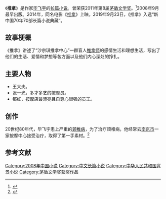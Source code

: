 {{Infobox book
| 书名      = 《推拿》
| 图片      =
| 图片说明   = 
| 作者      = [[毕飞宇|毕飞宇]]
| 原名      = 
| 插图      = 
| 封面设计   = 
| 出版地    = 北京市
| 语言      = 简体中文
| 系列      = 
| 题材      = 
| 类型      = 长篇小说
| 出版者    = [[人民文学出版社|人民文学出版社]]
| 出版日期   = 2015年
| 中文版    = 
| 媒介      = 
| 页数      = 
| 开本      = 
| isbn      = 9787020106622
| oclc      = 
| 杜威十进制图书分类法    = 
| 美国国会图书馆图书分类法 = 
| 上一部作品  = 
| 下一部作品  = 
| 引用       = 
| 被引用     = 
}}
《'''推拿'''》是作家[[毕飞宇|毕飞宇]]的[[长篇小说|长篇小说]]，曾荣获2011年第8届[[茅盾文学奖|茅盾文学奖]]。<ref>{{cite news |title=毕飞宇：《推拿》写的，是人类共同的困境 |url=https://www.thepaper.cn/newsDetail_forward_4070097 |accessdate=2020-08-29 |work=澎湃新闻 |date=2019-08-05}}</ref>2008年9月最早出版。2014年，同名电影《[[推拿_(电影)|推拿]]》上映。2019年9月23日，《推拿》入选“新中国70年70部长篇小说典藏”。

==故事梗概==
《推拿》讲述了“沙宗琪推拿中心”一群盲人[[推拿|推拿师]]的感情生活和理想生活，写出了他们的生活、爱情和梦想等各方面以及他们内心深处的挣扎。

== 主要人物 ==
*王大夫。
*张一光，多才多艺的按摩员。
*都红，按摩店最漂亮且自尊心很强的员工。

==创作==
20世纪80年代，毕飞宇患上严重的[[脊椎关节退化|颈椎病]]，为了治疗颈椎病，他经常去[[南京市|南京市]]一家按摩中心接受治疗，取得了第一手素材。<ref>{{cite news |author1=吴越 |title=毕飞宇谈创作《推拿》：写完之后我是不过瘾的 |url=https://cul.qq.com/a/20141126/121624.htm |accessdate=2020-08-29 |work=腾讯网 |date=2014-11-26}}</ref>

==参考文献==
{{reflist}}

{{茅盾文学奖}}
{{Authority control}}
{{DEFAULTSORT:Tui推拿}}
[[Category:2008年中国小说|Category:2008年中国小说]]
[[Category:中文长篇小说|Category:中文长篇小说]]
[[Category:中华人民共和国背景小说|Category:中华人民共和国背景小说]]
[[Category:茅盾文学奖获奖作品|Category:茅盾文学奖获奖作品]]